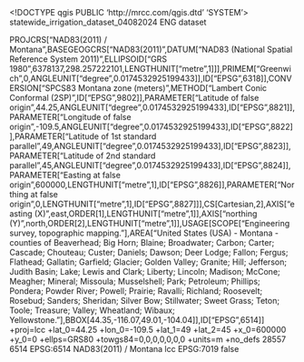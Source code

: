 <!DOCTYPE qgis PUBLIC 'http://mrcc.com/qgis.dtd' 'SYSTEM'>
<qgis version="3.38.3-Grenoble">
  <identifier>statewide_irrigation_dataset_04082024</identifier>
  <parentidentifier></parentidentifier>
  <language>ENG</language>
  <type>dataset</type>
  <title>statewide_irrigation_dataset_04082024</title>
  <abstract></abstract>
  <links/>
  <dates/>
  <fees></fees>
  <encoding></encoding>
  <crs>
    <spatialrefsys nativeFormat="Wkt">
      <wkt>PROJCRS["NAD83(2011) / Montana",BASEGEOGCRS["NAD83(2011)",DATUM["NAD83 (National Spatial Reference System 2011)",ELLIPSOID["GRS 1980",6378137,298.257222101,LENGTHUNIT["metre",1]]],PRIMEM["Greenwich",0,ANGLEUNIT["degree",0.0174532925199433]],ID["EPSG",6318]],CONVERSION["SPCS83 Montana zone (meters)",METHOD["Lambert Conic Conformal (2SP)",ID["EPSG",9802]],PARAMETER["Latitude of false origin",44.25,ANGLEUNIT["degree",0.0174532925199433],ID["EPSG",8821]],PARAMETER["Longitude of false origin",-109.5,ANGLEUNIT["degree",0.0174532925199433],ID["EPSG",8822]],PARAMETER["Latitude of 1st standard parallel",49,ANGLEUNIT["degree",0.0174532925199433],ID["EPSG",8823]],PARAMETER["Latitude of 2nd standard parallel",45,ANGLEUNIT["degree",0.0174532925199433],ID["EPSG",8824]],PARAMETER["Easting at false origin",600000,LENGTHUNIT["metre",1],ID["EPSG",8826]],PARAMETER["Northing at false origin",0,LENGTHUNIT["metre",1],ID["EPSG",8827]]],CS[Cartesian,2],AXIS["easting (X)",east,ORDER[1],LENGTHUNIT["metre",1]],AXIS["northing (Y)",north,ORDER[2],LENGTHUNIT["metre",1]],USAGE[SCOPE["Engineering survey, topographic mapping."],AREA["United States (USA) - Montana - counties of Beaverhead; Big Horn; Blaine; Broadwater; Carbon; Carter; Cascade; Chouteau; Custer; Daniels; Dawson; Deer Lodge; Fallon; Fergus; Flathead; Gallatin; Garfield; Glacier; Golden Valley; Granite; Hill; Jefferson; Judith Basin; Lake; Lewis and Clark; Liberty; Lincoln; Madison; McCone; Meagher; Mineral; Missoula; Musselshell; Park; Petroleum; Phillips; Pondera; Powder River; Powell; Prairie; Ravalli; Richland; Roosevelt; Rosebud; Sanders; Sheridan; Silver Bow; Stillwater; Sweet Grass; Teton; Toole; Treasure; Valley; Wheatland; Wibaux; Yellowstone."],BBOX[44.35,-116.07,49.01,-104.04]],ID["EPSG",6514]]</wkt>
      <proj4>+proj=lcc +lat_0=44.25 +lon_0=-109.5 +lat_1=49 +lat_2=45 +x_0=600000 +y_0=0 +ellps=GRS80 +towgs84=0,0,0,0,0,0,0 +units=m +no_defs</proj4>
      <srsid>28557</srsid>
      <srid>6514</srid>
      <authid>EPSG:6514</authid>
      <description>NAD83(2011) / Montana</description>
      <projectionacronym>lcc</projectionacronym>
      <ellipsoidacronym>EPSG:7019</ellipsoidacronym>
      <geographicflag>false</geographicflag>
    </spatialrefsys>
  </crs>
  <extent/>
</qgis>

